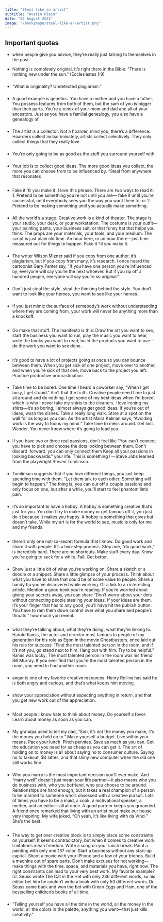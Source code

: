 ```yaml
---
title: "Steal like an artist"
subtitle: "Austin Kleon"
date: "22 August 2022"
image: "/bookImage/steal-like-an-artist.png"
---
```


## Important quotes

- when people give you advice, they’re really just talking to themselves in the past.

- Nothing is completely original. It’s right there in the Bible: “There is nothing new under the sun.” (Ecclesiastes 1:9)

###

- “What is originality? Undetected plagiarism.”

###

- A good example is genetics. You have a mother and you have a father. You possess features from both of them, but the sum of you is bigger than their parts. You’re a remix of your mom and dad and all of your ancestors. Just as you have a familial genealogy, you also have a genealogy of

###

- The artist is a collector. Not a hoarder, mind you, there’s a difference: Hoarders collect indiscriminately, artists collect selectively. They only collect things that they really love.

###

- You’re only going to be as good as the stuff you surround yourself with.

###

- Your job is to collect good ideas. The more good ideas you collect, the more you can choose from to be influenced by. “Steal from anywhere that resonates

##

- Fake it ’til you make it. I love this phrase. There are two ways to read it: 1. Pretend to be something you’re not until you are— fake it until you’re successful, until everybody sees you the way you want them to; or 2. Pretend to be making something until you actually make something.

###

- All the world’s a stage. Creative work is a kind of theater. The stage is your studio, your desk, or your workstation. The costume is your outfit—your painting pants, your business suit, or that funny hat that helps you think. The props are your materials, your tools, and your medium. The script is just plain old time. An hour here, or an hour there—just time measured out for things to happen. Fake it ’til you make it.

###

- The writer Wilson Mizner said if you copy from one author, it’s plagiarism, but if you copy from many, it’s research. I once heard the cartoonist Gary Panter say, “If you have one person you’re influenced by, everyone will say you’re the next whoever. But if you rip off a hundred people, everyone will say you’re so original!”

###

- Don’t just steal the style, steal the thinking behind the style. You don’t want to look like your heroes, you want to see like your heroes.

###

- If you just mimic the surface of somebody’s work without understanding where they are coming from, your work will never be anything more than a knockoff.

##

- Go make that stuff. The manifesto is this: Draw the art you want to see, start the business you want to run, play the music you want to hear, write the books you want to read, build the products you want to use—do the work you want to see done.

##

- it’s good to have a lot of projects going at once so you can bounce between them. When you get sick of one project, move over to another, and when you’re sick of that one, move back to the project you left. Practice productive procrastination.

###

- Take time to be bored. One time I heard a coworker say, “When I get busy, I get stupid.” Ain’t that the truth. Creative people need time to just sit around and do nothing. I get some of my best ideas when I’m bored, which is why I never take my shirts to the cleaners. I love ironing my shirts—it’s so boring, I almost always get good ideas. If you’re out of ideas, wash the dishes. Take a really long walk. Stare at a spot on the wall for as long as you can. As the artist Maira Kalman says, “Avoiding work is the way to focus my mind.” Take time to mess around. Get lost. Wander. You never know where it’s going to lead you.

###

- If you have two or three real passions, don’t feel like “You can’t connect you have to pick and choose the dots looking between them. Don’t discard. forward, you can only connect them Keep all your passions in looking backwards.” your life. This is something I —Steve Jobs learned from the playwright Steven Tomlinson.

###

- Tomlinson suggests that if you love different things, you just keep spending time with them. “Let them talk to each other. Something will begin to happen.” The thing is, you can cut off a couple passions and only focus on one, but after a while, you’ll start to feel phantom limb pain.

###

- It’s so important to have a hobby. A hobby is something creative that’s just for you. You don’t try to make money or get famous off it, you just do it because it makes you happy. A hobby is something that gives but doesn’t take. While my art is for the world to see, music is only for me and my friends.

##

- there’s only one not-so-secret formula that I know: Do good work and share it with people. It’s a two-step process. Step one, “do good work,” is incredibly hard. There are no shortcuts. Make stuff every day. Know you’re going to suck for a while. Fail. Get better.

###

- Show just a little bit of what you’re working on. Share a sketch or a doodle or a snippet. Share a little glimpse of your process. Think about what you have to share that could be of some value to people. Share a handy tip you’ve discovered while working. Or a link to an interesting article. Mention a good book you’re reading. If you’re worried about giving your secrets away, you can share “Don’t worry about your dots without connecting people stealing your ideas. If your ideas are them. It’s your finger that has to any good, you’ll have hit the publish button. You have to ram them down control over what you share and people’s throats.” how much you reveal.

##

- what they’re talking about, what they’re doing, what they’re linking to. Harold Ramis, the actor and director most famous to people of my generation for his role as Egon in the movie Ghostbusters, once laid out his rule for success: “Find the most talented person in the room, and if it’s not you, go stand next to him. Hang out with him. Try to be helpful.” Ramis was lucky: The most talented person in the room was his friend Bill Murray. If you ever find that you’re the most talented person in the room, you need to find another room.

###

- anger is one of my favorite creative resources. Henry Rollins has said he is both angry and curious, and that’s what keeps him moving.

###

- show your appreciation without expecting anything in return, and that you get new work out of the appreciation.

##

- Most people I know hate to think about money. Do yourself a favor: Learn about money as soon as you can.

###

- My grandpa used to tell my dad, “Son, it’s not the money you make, it’s the money you hold on to.” Make yourself a budget. Live within your means. Pack your lunch. Pinch pennies. Save as much as you can. Get the education you need for as cheap as you can get it. The art of holding on to money is all about saying no to consumer culture. Saying no to takeout, $4 lattes, and that shiny new computer when the old one still works fine.

###

- Who you marry is the most important decision you’ll ever make. And “marry well” doesn’t just mean your life partner—it also means who you do business with, who you befriend, who you choose to be around. Relationships are hard enough, but it takes a real champion of a person to be married to someone who’s obsessed with a creative pursuit. Lots of times you have to be a maid, a cook, a motivational speaker, a mother, and an editor—all at once. A good partner keeps you grounded. A friend once remarked that living with an artist must make our house very inspiring. My wife joked, “Oh yeah, it’s like living with da Vinci.” She’s the best.

##

- The way to get over creative block is to simply place some constraints on yourself. It seems contradictory, but when it comes to creative work, limitations mean freedom. Write a song on your lunch break. Paint a painting with only one 137 color. Start a business without any start-up capital. Shoot a movie with your iPhone and a few of your friends. Build a machine out of spare parts. Don’t make excuses for not working—make things with the time, space, and materials you have, right now. The right constraints can lead to your very best work. My favorite example? Dr. Seuss wrote The Cat in the Hat with only 236 different words, so his editor bet him he couldn’t write a book with only 50 different words. Dr. Seuss came back and won the bet with Green Eggs and Ham, one of the bestselling children’s books of all time.

###

- “Telling yourself you have all the time in the world, all the money in the world, all the colors in the palette, anything you want—that just kills creativity.”
